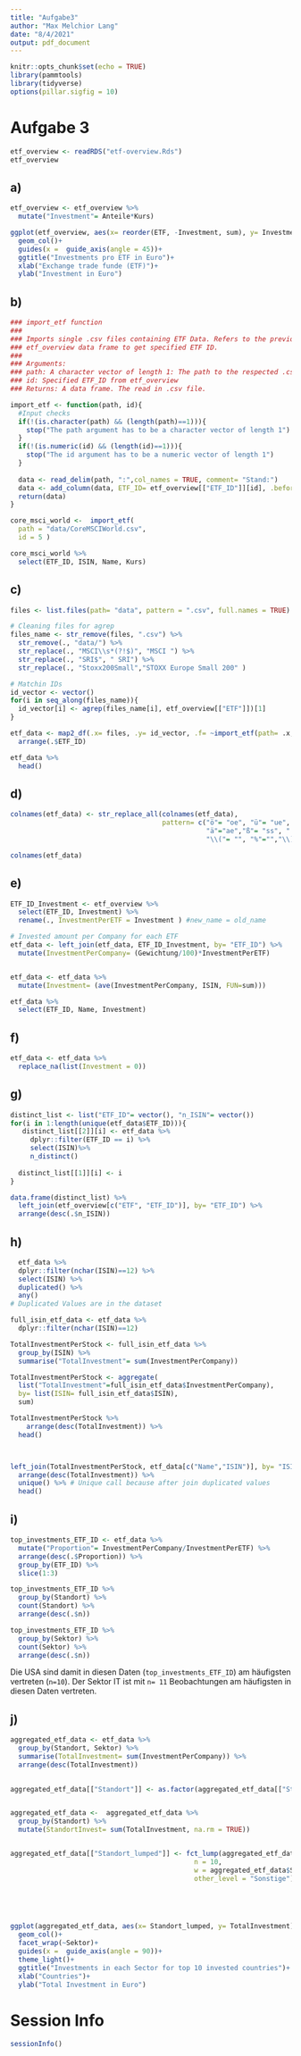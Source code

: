 ```yaml
---
title: "Aufgabe3"
author: "Max Melchior Lang"
date: "8/4/2021"
output: pdf_document
---
```


```r
knitr::opts_chunk$set(echo = TRUE)
library(pammtools)
library(tidyverse)
options(pillar.sigfig = 10)
```

# Aufgabe 3

```r
etf_overview <- readRDS("etf-overview.Rds")
etf_overview
```

## a)

```r
etf_overview <- etf_overview %>% 
  mutate("Investment"= Anteile*Kurs)

ggplot(etf_overview, aes(x= reorder(ETF, -Investment, sum), y= Investment))+
  geom_col()+
  guides(x =  guide_axis(angle = 45))+
  ggtitle("Investments pro ETF in Euro")+
  xlab("Exchange trade funde (ETF)")+
  ylab("Investment in Euro")
```

## b)

```r
### import_etf function
###
### Imports single .csv files containing ETF Data. Refers to the previously read in 
### etf_overview data frame to get specified ETF ID.
###
### Arguments:
### path: A character vector of length 1: The path to the respected .csv file
### id: Specified ETF_ID from etf_overview
### Returns: A data frame. The read in .csv file.

import_etf <- function(path, id){
  #Input checks
  if(!(is.character(path) && (length(path)==1))){
    stop("The path argument has to be a character vector of length 1")
  }
  if(!(is.numeric(id) && (length(id)==1))){
    stop("The id argument has to be a numeric vector of length 1")
  }
  
  data <- read_delim(path, ":",col_names = TRUE, comment= "Stand:")
  data <- add_column(data, ETF_ID= etf_overview[["ETF_ID"]][id], .before = 1)
  return(data)
}

core_msci_world <-  import_etf(
  path = "data/CoreMSCIWorld.csv",
  id = 5 )

core_msci_world %>% 
  select(ETF_ID, ISIN, Name, Kurs)

```

## c)
```r
files <- list.files(path= "data", pattern = ".csv", full.names = TRUE)

# Cleaning files for agrep
files_name <- str_remove(files, ".csv") %>% 
  str_remove(., "data/") %>% 
  str_replace(., "MSCI\\s*(?!$)", "MSCI ") %>% 
  str_replace(., "SRI$", " SRI") %>%
  str_replace(., "Stoxx200Small","STOXX Europe Small 200" )

# Matchin IDs
id_vector <- vector()
for(i in seq_along(files_name)){
  id_vector[i] <- agrep(files_name[i], etf_overview[["ETF"]])[1]
}

etf_data <- map2_df(.x= files, .y= id_vector, .f= ~import_etf(path= .x, id= .y)) %>% 
  arrange(.$ETF_ID)


```

```r
etf_data %>% 
  head()
```

## d)

```r
colnames(etf_data) <- str_replace_all(colnames(etf_data), 
                                      pattern= c("ö"= "oe", "ü"= "ue",
                                                 "ä"="ae","ß"= "ss", " "= "",
                                                 "\\("= "", "%"="","\\)"= ""))

colnames(etf_data)
```




## e)
```r
ETF_ID_Investment <- etf_overview %>% 
  select(ETF_ID, Investment) %>% 
  rename(., InvestmentPerETF = Investment ) #new_name = old_name

# Invested amount per Company for each ETF
etf_data <- left_join(etf_data, ETF_ID_Investment, by= "ETF_ID") %>% 
  mutate(InvestmentPerCompany= (Gewichtung/100)*InvestmentPerETF)


etf_data <- etf_data %>% 
  mutate(Investment= (ave(InvestmentPerCompany, ISIN, FUN=sum)))

etf_data %>% 
  select(ETF_ID, Name, Investment)
```

## f)

```r
etf_data <- etf_data %>% 
  replace_na(list(Investment = 0))
```


## g)

```r
distinct_list <- list("ETF_ID"= vector(), "n_ISIN"= vector())
for(i in 1:length(unique(etf_data$ETF_ID))){
   distinct_list[[2]][i] <- etf_data %>%
     dplyr::filter(ETF_ID == i) %>%
     select(ISIN)%>%
     n_distinct()
  
  distinct_list[[1]][i] <- i
}

data.frame(distinct_list) %>% 
  left_join(etf_overview[c("ETF", "ETF_ID")], by= "ETF_ID") %>% 
  arrange(desc(.$n_ISIN))

```

## h)
```r
  etf_data %>% 
  dplyr::filter(nchar(ISIN)==12) %>% 
  select(ISIN) %>% 
  duplicated() %>% 
  any()
# Duplicated Values are in the dataset

full_isin_etf_data <- etf_data %>% 
  dplyr::filter(nchar(ISIN)==12)

TotalInvestmentPerStock <- full_isin_etf_data %>% 
  group_by(ISIN) %>% 
  summarise("TotalInvestment"= sum(InvestmentPerCompany))

TotalInvestmentPerStock <- aggregate(
  list("TotalInvestment"=full_isin_etf_data$InvestmentPerCompany),
  by= list(ISIN= full_isin_etf_data$ISIN),
  sum)

TotalInvestmentPerStock %>% 
    arrange(desc(TotalInvestment)) %>% 
  head()



left_join(TotalInvestmentPerStock, etf_data[c("Name","ISIN")], by= "ISIN") %>% 
  arrange(desc(TotalInvestment)) %>%
  unique() %>% # Unique call because after join duplicated values
  head()

```

## i)
```r

top_investments_ETF_ID <- etf_data %>% 
  mutate("Proportion"= InvestmentPerCompany/InvestmentPerETF) %>% 
  arrange(desc(.$Proportion)) %>% 
  group_by(ETF_ID) %>% 
  slice(1:3)

top_investments_ETF_ID %>% 
  group_by(Standort) %>% 
  count(Standort) %>% 
  arrange(desc(.$n)) 

top_investments_ETF_ID %>% 
  group_by(Sektor) %>% 
  count(Sektor) %>% 
  arrange(desc(.$n)) 
```
Die USA sind damit in diesen Daten (`top_investments_ETF_ID`) am häufigsten vertreten (`n=10`).
Der Sektor IT ist mit `n= 11` Beobachtungen am häufigsten in diesen Daten vertreten.



## j)
```r

aggregated_etf_data <- etf_data %>% 
  group_by(Standort, Sektor) %>% 
  summarise(TotalInvestment= sum(InvestmentPerCompany)) %>% 
  arrange(desc(TotalInvestment))
  

aggregated_etf_data[["Standort"]] <- as.factor(aggregated_etf_data[["Standort"]])


aggregated_etf_data <-  aggregated_etf_data %>% 
  group_by(Standort) %>% 
  mutate(StandortInvest= sum(TotalInvestment, na.rm = TRUE))


aggregated_etf_data[["Standort_lumped"]] <- fct_lump(aggregated_etf_data$Standort, 
                                              n = 10, 
                                              w = aggregated_etf_data$StandortInvest,
                                              other_level = "Sonstige")



  

ggplot(aggregated_etf_data, aes(x= Standort_lumped, y= TotalInvestment))+
  geom_col()+
  facet_wrap(~Sektor)+
  guides(x =  guide_axis(angle = 90))+
  theme_light()+
  ggtitle("Investments in each Sector for top 10 invested countries")+
  xlab("Countries")+
  ylab("Total Investment in Euro")

```

# Session Info
```r
sessionInfo()
```

